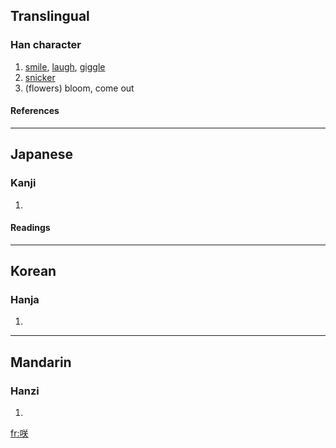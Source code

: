 {{see|笑}}

==Translingual==
===Han character===
{{Han char|rn=30|rad=口|as=06|sn=9|four=|canj=口廿大 (RTK), X口廿大 (XRTK)}}
# [[smile]], [[laugh]], [[giggle]]
# [[snicker]]
# (flowers) bloom, come out
====References====
{{Han ref|kx=0187.090|dkj=03554|dj=0406.110|hdz=10619.030|uh=54B2|ud=21682}}
----
==Japanese==
===Kanji===
{{ja-kanji|grade=c|rs=口06}}
# {{defn|Japanese}} 
====Readings====
{{ja-readings|on=[[しょう]] (shō)|kun=[[さく]] (saku), [[わらう]] (warau), [[さき]] (saki)}}
----
==Korean==
===Hanja===
{{ko-hanja|hangeul=소|rv=so|mr=so}}
# {{defn|Korean}}
----
==Mandarin==
===Hanzi===
{{cmn-hanzi|pin=[[hāi]] (hai1), [[hái]] (hai2), [[kài]] (kai4), [[xiào]] (xiao4)|wg=hai<sup>1</sup>, hai<sup>2</sup>, k'ai<sup>4</sup>, hsiao<sup>4</sup>}}
# {{defn|Mandarin}}

[[fr:咲]]